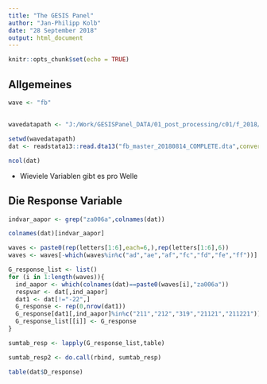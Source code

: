 ```yaml
---
title: "The GESIS Panel"
author: "Jan-Philipp Kolb"
date: "28 September 2018"
output: html_document
---
```


```r
knitr::opts_chunk$set(echo = TRUE)
```

## Allgemeines

```r
wave <- "fb"
```



## 


```r
wavedatapath <- "J:/Work/GESISPanel_DATA/01_post_processing/c01/f_2018/fb/02_master/data/STATA14/"
```

```r
setwd(wavedatapath)
dat <- readstata13::read.dta13("fb_master_20180814_COMPLETE.dta",convert.factors = F)
```

```r
ncol(dat)
```

- Wieviele Variablen gibt es pro Welle




## Die Response Variable

```r
indvar_aapor <- grep("za006a",colnames(dat))

colnames(dat)[indvar_aapor]
```




```r
waves <- paste0(rep(letters[1:6],each=6,),rep(letters[1:6],6))
waves <- waves[-which(waves%in%c("ad","ae","af","fc","fd","fe","ff"))]

G_response_list <- list()
for (i in 1:length(waves)){
  ind_aapor <- which(colnames(dat)==paste0(waves[i],"za006a"))
  respvar <- dat[,ind_aapor]
  dat1 <- dat[!="-22",]
  G_response <- rep(0,nrow(dat1))
  G_response[dat1[,ind_aapor]%in%c("211","212","319","21121","211221")] <- 1
  G_response_list[[i]] <- G_response
}

sumtab_resp <- lapply(G_response_list,table)

sumtab_resp2 <- do.call(rbind, sumtab_resp)
```

```r
table(dat$D_response)
```

